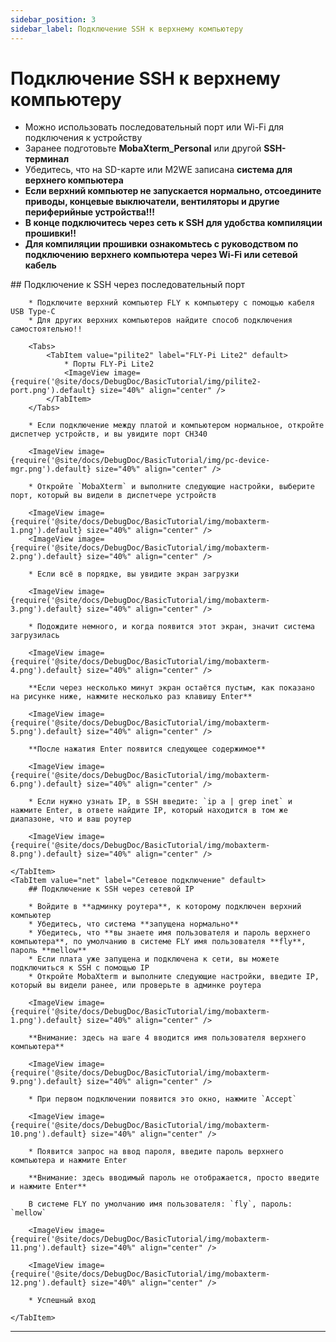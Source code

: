 ```yaml
---
sidebar_position: 3
sidebar_label: Подключение SSH к верхнему компьютеру
---
```



# Подключение SSH к верхнему компьютеру


* Можно использовать последовательный порт или Wi-Fi для подключения к устройству
* Заранее подготовьте **MobaXterm_Personal** или другой **SSH-терминал**
* Убедитесь, что на SD-карте или M2WE записана **система для верхнего компьютера**
* **Если верхний компьютер не запускается нормально, отсоедините приводы, концевые выключатели, вентиляторы и другие периферийные устройства!!!**
* **В конце подключитесь через сеть к SSH для удобства компиляции прошивки!!**
* **Для компиляции прошивки ознакомьтесь с руководством по подключению верхнего компьютера через Wi-Fi или сетевой кабель**

<Tabs>
    <TabItem value="serial" label="Подключение по последовательному порту" default>
        ## Подключение к SSH через последовательный порт

        * Подключите верхний компьютер FLY к компьютеру с помощью кабеля USB Type-C
        * Для других верхних компьютеров найдите способ подключения самостоятельно!!

        <Tabs>
            <TabItem value="pilite2" label="FLY-Pi Lite2" default>
                * Порты FLY-Pi Lite2
                <ImageView image={require('@site/docs/DebugDoc/BasicTutorial/img/pilite2-port.png').default} size="40%" align="center" />
            </TabItem>
        </Tabs>

        * Если подключение между платой и компьютером нормальное, откройте диспетчер устройств, и вы увидите порт CH340

        <ImageView image={require('@site/docs/DebugDoc/BasicTutorial/img/pc-device-mgr.png').default} size="40%" align="center" />

        * Откройте `MobaXterm` и выполните следующие настройки, выберите порт, который вы видели в диспетчере устройств

        <ImageView image={require('@site/docs/DebugDoc/BasicTutorial/img/mobaxterm-1.png').default} size="40%" align="center" />
        <ImageView image={require('@site/docs/DebugDoc/BasicTutorial/img/mobaxterm-2.png').default} size="40%" align="center" />

        * Если всё в порядке, вы увидите экран загрузки

        <ImageView image={require('@site/docs/DebugDoc/BasicTutorial/img/mobaxterm-3.png').default} size="40%" align="center" />

        * Подождите немного, и когда появится этот экран, значит система загрузилась

        <ImageView image={require('@site/docs/DebugDoc/BasicTutorial/img/mobaxterm-4.png').default} size="40%" align="center" />

        **Если через несколько минут экран остаётся пустым, как показано на рисунке ниже, нажмите несколько раз клавишу Enter**

        <ImageView image={require('@site/docs/DebugDoc/BasicTutorial/img/mobaxterm-5.png').default} size="40%" align="center" />

        **После нажатия Enter появится следующее содержимое**

        <ImageView image={require('@site/docs/DebugDoc/BasicTutorial/img/mobaxterm-6.png').default} size="40%" align="center" />

        * Если нужно узнать IP, в SSH введите: `ip a | grep inet` и нажмите Enter, в ответе найдите IP, который находится в том же диапазоне, что и ваш роутер

        <ImageView image={require('@site/docs/DebugDoc/BasicTutorial/img/mobaxterm-8.png').default} size="40%" align="center" />

    </TabItem>
    <TabItem value="net" label="Сетевое подключение" default>
        ## Подключение к SSH через сетевой IP

        * Войдите в **админку роутера**, к которому подключен верхний компьютер
        * Убедитесь, что система **запущена нормально**
        * Убедитесь, что **вы знаете имя пользователя и пароль верхнего компьютера**, по умолчанию в системе FLY имя пользователя **fly**, пароль **mellow**
        * Если плата уже запущена и подключена к сети, вы можете подключиться к SSH с помощью IP
        * Откройте MobaXterm и выполните следующие настройки, введите IP, который вы видели ранее, или проверьте в админке роутера

        <ImageView image={require('@site/docs/DebugDoc/BasicTutorial/img/mobaxterm-1.png').default} size="40%" align="center" />

        **Внимание: здесь на шаге 4 вводится имя пользователя верхнего компьютера**

        <ImageView image={require('@site/docs/DebugDoc/BasicTutorial/img/mobaxterm-9.png').default} size="40%" align="center" />

        * При первом подключении появится это окно, нажмите `Accept`

        <ImageView image={require('@site/docs/DebugDoc/BasicTutorial/img/mobaxterm-10.png').default} size="40%" align="center" />

        * Появится запрос на ввод пароля, введите пароль верхнего компьютера и нажмите Enter

        **Внимание: здесь вводимый пароль не отображается, просто введите и нажмите Enter**

        В системе FLY по умолчанию имя пользователя: `fly`, пароль: `mellow`

        <ImageView image={require('@site/docs/DebugDoc/BasicTutorial/img/mobaxterm-11.png').default} size="40%" align="center" />

        <ImageView image={require('@site/docs/DebugDoc/BasicTutorial/img/mobaxterm-12.png').default} size="40%" align="center" />

        * Успешный вход

    </TabItem>
</Tabs>

----